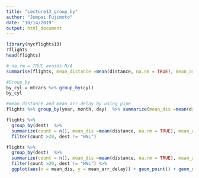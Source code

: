 ```yaml
---
title: "Lecture13_group_by"
author: "Jumpei Fujimoto"
date: "10/14/2019"
output: html_document
---
```

```r
library(nycflights13)
?flights
head(flights)
```

```r
# na.rm = TRUE avoids N/A
summarise(flights, mean_distance =mean(distance, na.rm = TRUE), mean_arr_delay = mean(arr_delay, na.rm=TRUE))
```

```r
#Group_by
by_cyl = mtcars %>% group_by(cyl)
by_cyl
```

```r
#mean distance and mean arr_delay by using pipe
flights %>% group_by(year, month, day)  %>% summarize(mean_dis =mean(distance, na.rm = TRUE), mean_arr =mean(arr_delay, na.rm = TRUE))
```

```r
flights %>%
  group_by(dest)  %>%
  summarize(count = n(), mean_dis =mean(distance, na.rm = TRUE), mean_arr =mean(arr_delay, na.rm = TRUE)) %>% 
  filter(count >20, dest != "HNL")

```

```r
flights %>%
  group_by(dest)  %>%
  summarize(count = n(), mean_dis =mean(distance, na.rm = TRUE), mean_arr_delay =mean(arr_delay, na.rm = TRUE)) %>% 
  filter(count >20, dest != "HNL") %>% 
  ggplot(aes(x = mean_dis, y = mean_arr_delay)) + geom_point() + geom_smooth(se = FALSE)
```

